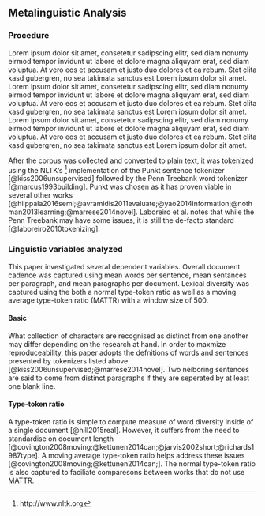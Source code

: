 ## Metalinguistic Analysis

### Procedure

Lorem ipsum dolor sit amet, consetetur sadipscing elitr, sed diam nonumy eirmod tempor invidunt ut labore et dolore magna aliquyam erat, sed diam voluptua.
At vero eos et accusam et justo duo dolores et ea rebum.
Stet clita kasd gubergren, no sea takimata sanctus est Lorem ipsum dolor sit amet.
Lorem ipsum dolor sit amet, consetetur sadipscing elitr, sed diam nonumy eirmod tempor invidunt ut labore et dolore magna aliquyam erat, sed diam voluptua.
At vero eos et accusam et justo duo dolores et ea rebum.
Stet clita kasd gubergren, no sea takimata sanctus est Lorem ipsum dolor sit amet.
Lorem ipsum dolor sit amet, consetetur sadipscing elitr, sed diam nonumy eirmod tempor invidunt ut labore et dolore magna aliquyam erat, sed diam voluptua.
At vero eos et accusam et justo duo dolores et ea rebum.
Stet clita kasd gubergren, no sea takimata sanctus est Lorem ipsum dolor sit amet.

After the corpus was collected and converted to plain text, it was tokenized using the NLTK's ^[http://www.nltk.org] implementation of the Punkt sentence tokenizer [@kiss2006unsupervised] followed by the Penn Treebank word tokenizer [@marcus1993building].
Punkt was chosen as it has proven viable in several other works [@hiippala2016semi;@avramidis2011evaluate;@yao2014information;@nothman2013learning;@marrese2014novel].
Laboreiro et al. notes that while the Penn Treebank may have some issues, it is still the de-facto standard [@laboreiro2010tokenizing].

### Linguistic variables analyzed

This paper investigated several dependent variables.
Overall document cadence was captured using mean words per sentence, mean sentances per paragraph, and mean paragraphs per document.
Lexical diversity was captured using the both a normal type-token ratio as well as a moving average type-token ratio (MATTR) with a window size of 500.

#### Basic

What collection of characters are recognised as distinct from one another may differ depending on the research at hand.
In order to maxmize reproduceability, this paper adopts the defnitions of words and sentences presented by tokenizers listed above [@kiss2006unsupervised;@marrese2014novel].
Two neiboring sentences are said to come from distinct paragraphs if they are seperated by at least one blank line.

#### Type-token ratio

A type-token ratio is simple to compute measure of word diversity inside of a single document [@hill2015real].
However, it suffers from the need to standardise on document length [@covington2008moving;@kettunen2014can;@jarvis2002short;@richards1987type].
A moving average type-token ratio helps address these issues [@covington2008moving;@kettunen2014can;].
The normal type-token ratio is also captured to faciliate comparesons between works that do not use MATTR.
